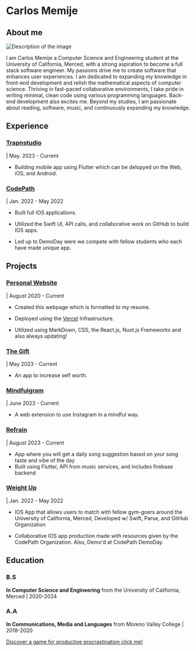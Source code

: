 # Carlos Memije

## About me

<img src="/img/about.jpg" alt="Description of the image" />

I am Carlos Memije a Computer Science and Engineering student at the University of California, Merced, with a strong aspiration to become a full stack software engineer. My passions drive me to create software that enhances user experiences. I am dedicated to expanding my knowledge in front-end development and relish the mathematical aspects of computer science. Thriving in fast-paced collaborative environments, I take pride in writing minimal, clean code using various programming languages. Back-end development also excites me. Beyond my studies, I am passionate about reading, software, music, and continuously expanding my knowledge.

## Experience

### [Trapnstudio](https://www.trapnstudio.dev/)

| May. 2023 - Current

- Building mobile app using Flutter which can be delopyed on the Web, iOS, and Android.

### [CodePath](https://info.codepath.org/ios-mobile-development)

| Jan. 2022 - May 2022

- Built full IOS applications.

- Utilized the Swift UI, API calls, and collaborative work on GitHub to build IOS apps.

- Led up to DemoDay were we compete with fellow students who each have made unique app.

## Projects

### [Personal Website](https://github.com/carlosmemije/carlosmemije.com)

| August 2020 - Current

- Created this webpage which is formatted to my resume.

- Deployed using the [Vercel](https://vercel.com/home) Infrastructure.

- Utilized using MarkDown, CSS, the React.js, Nuxt.js Frameworks and also always updating!

### [The Gift](https://www.thegiftapp.org/#/)

| May 2023 - Current

- An app to increase self worth.

### [Mindfulgram](https://www.mindfulgram.app/)

| June 2023 - Current

- A web extension to use Instagram in a mindful way.

### [Refrain](https://github.com/carlosmemije/RefrainApp)

| August 2023 - Current

- App where you will get a daily song suggestion based on your song taste and vibe of the day
- Built using Flutter, API from music services, and includes firebase backend

### [Weight Up](https://github.com/CodePath-GroupProject/Codepath-Project/)

| Jan. 2022 - May 2022

- IOS App that allows users to match with fellow gym-goers around the University of California, Merced, Developed w/ Swift, Parse, and GitHub Organization

- Collaborative IOS app production made with resources given by the CodePath Organization. Also, Demo'd at CodePath DemoDay.

## Education

### B.S

**In Computer Science and Engineering** from the University of California, Merced | 2020-2024

### A.A

**In Communications, Media and Languages** from Moreno Valley College | 2018-2020

[Discover a game for productive procrastination click me!](https://sudoku.com/)
